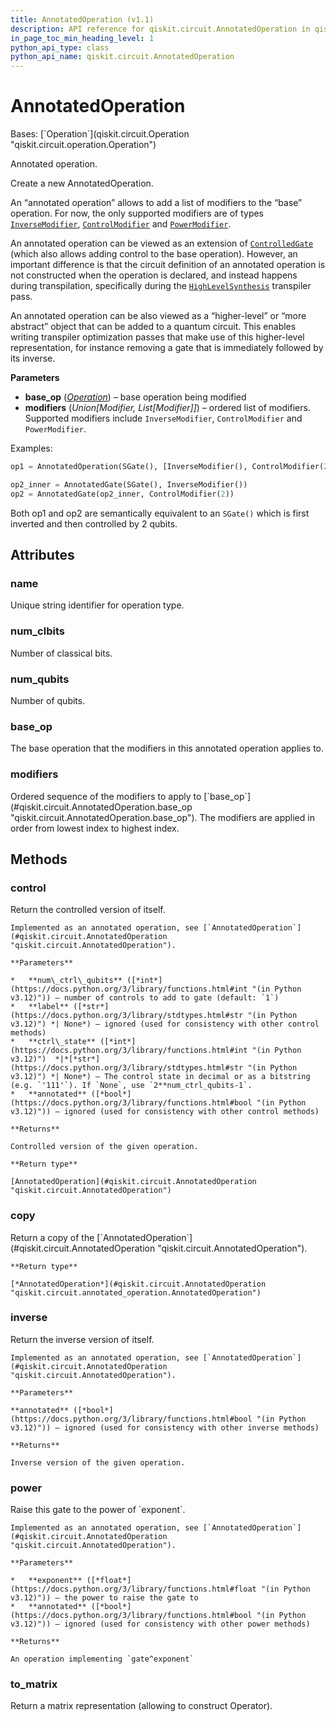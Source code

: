 ```yaml
---
title: AnnotatedOperation (v1.1)
description: API reference for qiskit.circuit.AnnotatedOperation in qiskit v1.1
in_page_toc_min_heading_level: 1
python_api_type: class
python_api_name: qiskit.circuit.AnnotatedOperation
---
```


# AnnotatedOperation

<Class id="qiskit.circuit.AnnotatedOperation" isDedicatedPage={true} github="https://github.com/Qiskit/qiskit/tree/stable/1.1/qiskit/circuit/annotated_operation.py#L59-L220" signature="qiskit.circuit.AnnotatedOperation(base_op, modifiers)" modifiers="class">
  Bases: [`Operation`](qiskit.circuit.Operation "qiskit.circuit.operation.Operation")

  Annotated operation.

  Create a new AnnotatedOperation.

  An “annotated operation” allows to add a list of modifiers to the “base” operation. For now, the only supported modifiers are of types [`InverseModifier`](circuit#qiskit.circuit.InverseModifier "qiskit.circuit.InverseModifier"), [`ControlModifier`](circuit#qiskit.circuit.ControlModifier "qiskit.circuit.ControlModifier") and [`PowerModifier`](circuit#qiskit.circuit.PowerModifier "qiskit.circuit.PowerModifier").

  An annotated operation can be viewed as an extension of [`ControlledGate`](qiskit.circuit.ControlledGate "qiskit.circuit.ControlledGate") (which also allows adding control to the base operation). However, an important difference is that the circuit definition of an annotated operation is not constructed when the operation is declared, and instead happens during transpilation, specifically during the [`HighLevelSynthesis`](qiskit.transpiler.passes.HighLevelSynthesis "qiskit.transpiler.passes.HighLevelSynthesis") transpiler pass.

  An annotated operation can be also viewed as a “higher-level” or “more abstract” object that can be added to a quantum circuit. This enables writing transpiler optimization passes that make use of this higher-level representation, for instance removing a gate that is immediately followed by its inverse.

  **Parameters**

  *   **base\_op** ([*Operation*](qiskit.circuit.Operation "qiskit.circuit.Operation")) – base operation being modified
  *   **modifiers** (*Union\[Modifier, List\[Modifier]]*) – ordered list of modifiers. Supported modifiers include `InverseModifier`, `ControlModifier` and `PowerModifier`.

  Examples:

  ```python
  op1 = AnnotatedOperation(SGate(), [InverseModifier(), ControlModifier(2)])

  op2_inner = AnnotatedGate(SGate(), InverseModifier())
  op2 = AnnotatedGate(op2_inner, ControlModifier(2))
  ```

  Both op1 and op2 are semantically equivalent to an `SGate()` which is first inverted and then controlled by 2 qubits.

  ## Attributes

  ### name

  <Attribute id="qiskit.circuit.AnnotatedOperation.name">
    Unique string identifier for operation type.
  </Attribute>

  ### num\_clbits

  <Attribute id="qiskit.circuit.AnnotatedOperation.num_clbits">
    Number of classical bits.
  </Attribute>

  ### num\_qubits

  <Attribute id="qiskit.circuit.AnnotatedOperation.num_qubits">
    Number of qubits.
  </Attribute>

  ### base\_op

  <Attribute id="qiskit.circuit.AnnotatedOperation.base_op">
    The base operation that the modifiers in this annotated operation applies to.
  </Attribute>

  ### modifiers

  <Attribute id="qiskit.circuit.AnnotatedOperation.modifiers">
    Ordered sequence of the modifiers to apply to [`base_op`](#qiskit.circuit.AnnotatedOperation.base_op "qiskit.circuit.AnnotatedOperation.base_op"). The modifiers are applied in order from lowest index to highest index.
  </Attribute>

  ## Methods

  ### control

  <Function id="qiskit.circuit.AnnotatedOperation.control" github="https://github.com/Qiskit/qiskit/tree/stable/1.1/qiskit/circuit/annotated_operation.py#L158-L185" signature="control(num_ctrl_qubits=1, label=None, ctrl_state=None, annotated=True)">
    Return the controlled version of itself.

    Implemented as an annotated operation, see [`AnnotatedOperation`](#qiskit.circuit.AnnotatedOperation "qiskit.circuit.AnnotatedOperation").

    **Parameters**

    *   **num\_ctrl\_qubits** ([*int*](https://docs.python.org/3/library/functions.html#int "(in Python v3.12)")) – number of controls to add to gate (default: `1`)
    *   **label** ([*str*](https://docs.python.org/3/library/stdtypes.html#str "(in Python v3.12)") *| None*) – ignored (used for consistency with other control methods)
    *   **ctrl\_state** ([*int*](https://docs.python.org/3/library/functions.html#int "(in Python v3.12)")  *|*[*str*](https://docs.python.org/3/library/stdtypes.html#str "(in Python v3.12)") *| None*) – The control state in decimal or as a bitstring (e.g. `'111'`). If `None`, use `2**num_ctrl_qubits-1`.
    *   **annotated** ([*bool*](https://docs.python.org/3/library/functions.html#bool "(in Python v3.12)")) – ignored (used for consistency with other control methods)

    **Returns**

    Controlled version of the given operation.

    **Return type**

    [AnnotatedOperation](#qiskit.circuit.AnnotatedOperation "qiskit.circuit.AnnotatedOperation")
  </Function>

  ### copy

  <Function id="qiskit.circuit.AnnotatedOperation.copy" github="https://github.com/Qiskit/qiskit/tree/stable/1.1/qiskit/circuit/annotated_operation.py#L133-L135" signature="copy()">
    Return a copy of the [`AnnotatedOperation`](#qiskit.circuit.AnnotatedOperation "qiskit.circuit.AnnotatedOperation").

    **Return type**

    [*AnnotatedOperation*](#qiskit.circuit.AnnotatedOperation "qiskit.circuit.annotated_operation.AnnotatedOperation")
  </Function>

  ### inverse

  <Function id="qiskit.circuit.AnnotatedOperation.inverse" github="https://github.com/Qiskit/qiskit/tree/stable/1.1/qiskit/circuit/annotated_operation.py#L187-L202" signature="inverse(annotated=True)">
    Return the inverse version of itself.

    Implemented as an annotated operation, see [`AnnotatedOperation`](#qiskit.circuit.AnnotatedOperation "qiskit.circuit.AnnotatedOperation").

    **Parameters**

    **annotated** ([*bool*](https://docs.python.org/3/library/functions.html#bool "(in Python v3.12)")) – ignored (used for consistency with other inverse methods)

    **Returns**

    Inverse version of the given operation.
  </Function>

  ### power

  <Function id="qiskit.circuit.AnnotatedOperation.power" github="https://github.com/Qiskit/qiskit/tree/stable/1.1/qiskit/circuit/annotated_operation.py#L204-L220" signature="power(exponent, annotated=False)">
    Raise this gate to the power of `exponent`.

    Implemented as an annotated operation, see [`AnnotatedOperation`](#qiskit.circuit.AnnotatedOperation "qiskit.circuit.AnnotatedOperation").

    **Parameters**

    *   **exponent** ([*float*](https://docs.python.org/3/library/functions.html#float "(in Python v3.12)")) – the power to raise the gate to
    *   **annotated** ([*bool*](https://docs.python.org/3/library/functions.html#bool "(in Python v3.12)")) – ignored (used for consistency with other power methods)

    **Returns**

    An operation implementing `gate^exponent`
  </Function>

  ### to\_matrix

  <Function id="qiskit.circuit.AnnotatedOperation.to_matrix" github="https://github.com/Qiskit/qiskit/tree/stable/1.1/qiskit/circuit/annotated_operation.py#L137-L156" signature="to_matrix()">
    Return a matrix representation (allowing to construct Operator).
  </Function>
</Class>

